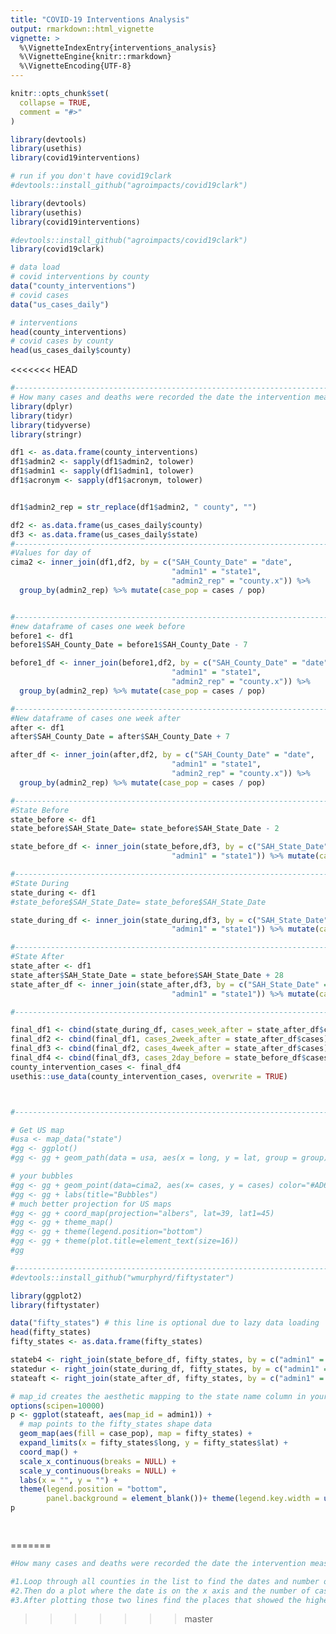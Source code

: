 ```yaml
---
title: "COVID-19 Interventions Analysis"
output: rmarkdown::html_vignette
vignette: >
  %\VignetteIndexEntry{interventions_analysis}
  %\VignetteEngine{knitr::rmarkdown}
  %\VignetteEncoding{UTF-8}
---
```


```r
knitr::opts_chunk$set(
  collapse = TRUE,
  comment = "#>"
)
```

```r


library(devtools)
library(usethis)
library(covid19interventions)

# run if you don't have covid19clark
#devtools::install_github("agroimpacts/covid19clark")

library(devtools)
library(usethis)
library(covid19interventions)

#devtools::install_github("agroimpacts/covid19clark")
library(covid19clark)
```


```r
# data load
# covid interventions by county
data("county_interventions")
# covid cases
data("us_cases_daily")
```

```r
# interventions
head(county_interventions)
# covid cases by county
head(us_cases_daily$county)
```

<<<<<<< HEAD

```r
#------------------------------------------------------------------------------------------------------------
# How many cases and deaths were recorded the date the intervention measures were put in place?
library(dplyr)
library(tidyr)
library(tidyverse)
library(stringr)

df1 <- as.data.frame(county_interventions)
df1$admin2 <- sapply(df1$admin2, tolower)
df1$admin1 <- sapply(df1$admin1, tolower)
df1$acronym <- sapply(df1$acronym, tolower)


df1$admin2_rep = str_replace(df1$admin2, " county", "")

df2 <- as.data.frame(us_cases_daily$county)
df3 <- as.data.frame(us_cases_daily$state)
#------------------------------------------------------------------------------------------------------------
#Values for day of
cima2 <- inner_join(df1,df2, by = c("SAH_County_Date" = "date",
                                    "admin1" = "state1", 
                                    "admin2_rep" = "county.x")) %>% 
  group_by(admin2_rep) %>% mutate(case_pop = cases / pop)


#------------------------------------------------------------------------------------------------------------
#new dataframe of cases one week before
before1 <- df1
before1$SAH_County_Date = before1$SAH_County_Date - 7 

before1_df <- inner_join(before1,df2, by = c("SAH_County_Date" = "date",
                                    "admin1" = "state1", 
                                    "admin2_rep" = "county.x")) %>% 
  group_by(admin2_rep) %>% mutate(case_pop = cases / pop)

#------------------------------------------------------------------------------------------------------------
#New dataframe of cases one week after
after <- df1
after$SAH_County_Date = after$SAH_County_Date + 7 

after_df <- inner_join(after,df2, by = c("SAH_County_Date" = "date",
                                    "admin1" = "state1", 
                                    "admin2_rep" = "county.x")) %>% 
  group_by(admin2_rep) %>% mutate(case_pop = cases / pop)

#------------------------------------------------------------------------------------------------------------
#State Before
state_before <- df1
state_before$SAH_State_Date= state_before$SAH_State_Date - 2

state_before_df <- inner_join(state_before,df3, by = c("SAH_State_Date" = "date",
                                    "admin1" = "state1")) %>% mutate(case_pop = cases / pop)

#------------------------------------------------------------------------------------------------------------
#State During
state_during <- df1
#state_before$SAH_State_Date= state_before$SAH_State_Date 

state_during_df <- inner_join(state_during,df3, by = c("SAH_State_Date" = "date",
                                    "admin1" = "state1")) %>% mutate(case_pop = cases / pop)

#------------------------------------------------------------------------------------------------------------
#State After
state_after <- df1
state_after$SAH_State_Date = state_before$SAH_State_Date + 28
state_after_df <- inner_join(state_after,df3, by = c("SAH_State_Date" = "date",
                                    "admin1" = "state1")) %>% mutate(case_pop = cases / pop)

#------------------------------------------------------------------------------------------------------------

final_df1 <- cbind(state_during_df, cases_week_after = state_after_df$cases)
final_df2 <- cbind(final_df1, cases_2week_after = state_after_df$cases)
final_df3 <- cbind(final_df2, cases_4week_after = state_after_df$cases)
final_df4 <- cbind(final_df3, cases_2day_before = state_before_df$cases)
county_intervention_cases <- final_df4
usethis::use_data(county_intervention_cases, overwrite = TRUE)



#------------------------------------------------------------------------------------------------------------

# Get US map
#usa <- map_data("state")
#gg <- ggplot()
#gg <- gg + geom_path(data = usa, aes(x = long, y = lat, group = group) , fill="#ffffff", color="#0e0e0e", size=0.15)

# your bubbles
#gg <- gg + geom_point(data=cima2, aes(x= cases, y = cases) color="#AD655F") 
#gg <- gg + labs(title="Bubbles")
# much better projection for US maps
#gg <- gg + coord_map(projection="albers", lat=39, lat1=45)
#gg <- gg + theme_map()
#gg <- gg + theme(legend.position="bottom")
#gg <- gg + theme(plot.title=element_text(size=16))
#gg

#-----------------------------------------------------------------------------------------------------------------------------
#devtools::install_github("wmurphyrd/fiftystater")

library(ggplot2)
library(fiftystater)

data("fifty_states") # this line is optional due to lazy data loading
head(fifty_states)
fifty_states <- as.data.frame(fifty_states)

stateb4 <- right_join(state_before_df, fifty_states, by = c("admin1" = "id"))
statedur <- right_join(state_during_df, fifty_states, by = c("admin1" = "id"))
stateaft <- right_join(state_after_df, fifty_states, by = c("admin1" = "id"))

# map_id creates the aesthetic mapping to the state name column in your data
options(scipen=10000)
p <- ggplot(stateaft, aes(map_id = admin1)) + 
  # map points to the fifty_states shape data
  geom_map(aes(fill = case_pop), map = fifty_states) + 
  expand_limits(x = fifty_states$long, y = fifty_states$lat) +
  coord_map() +
  scale_x_continuous(breaks = NULL) + 
  scale_y_continuous(breaks = NULL) +
  labs(x = "", y = "") +
  theme(legend.position = "bottom", 
        panel.background = element_blank())+ theme(legend.key.width = unit(5, "cm")) + ggtitle("Normalized State Case Occurence 4 Weeks After SAH Intervention")
p

   
```


=======
```r
#How many cases and deaths were recorded the date the intervention measures were put in place?

#1.Loop through all counties in the list to find the dates and number of cases&deaths for before, during, and after interventions were put in place. 
#2.Then do a plot where the date is on the x axis and the number of cases and deaths are on the y axis.
#3.After plotting those two lines find the places that showed the highest and lowest drops due to the intervention or lack thereof.

```



>>>>>>> master
